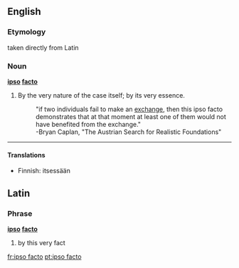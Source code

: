 ==English==

===Etymology===
taken directly from Latin

===Noun===
'''[[ipso]] [[facto]]'''

# By the very nature of the case itself; by its very essence.
#:"if two individuals fail to make an [[exchange]], then this ipso facto demonstrates that at that moment at least one of them would not have benefited from the exchange."
#:-Bryan Caplan, "The Austrian Search for Realistic Foundations"

----

====Translations====
*Finnish: itsessään

==Latin==
===Phrase===
'''[[ipso]] [[facto]]'''

# by this very fact

[[fr:ipso facto]]
[[pt:ipso facto]]